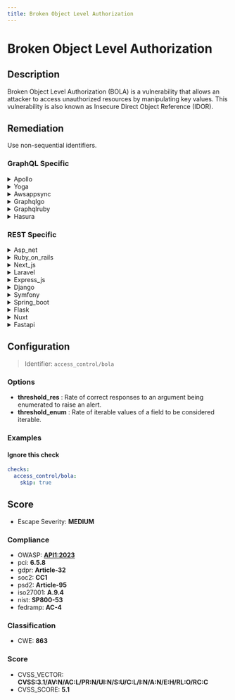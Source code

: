 ```yaml
---
title: Broken Object Level Authorization
---
```


# Broken Object Level Authorization

## Description

Broken Object Level Authorization (BOLA) is a vulnerability that allows an attacker to access unauthorized resources by manipulating key values.
This vulnerability is also known as Insecure Direct Object Reference (IDOR).


## Remediation

Use non-sequential identifiers.



### GraphQL Specific

<details>
    <summary>Apollo</summary>

Implement robust access control checks within the Apollo framework to ensure that users can only access objects for which they have explicit authorization. Use middleware to verify the user's permissions against the requested resource's access control list (ACL) before performing any actions. Regularly audit and test these authorization checks to prevent Broken Object Level Authorization vulnerabilities.

</details>

<details>
    <summary>Yoga</summary>

Implement robust access control checks within the Yoga framework engine to ensure that users can only access or modify resources for which they have explicit authorization. This should include server-side checks against the user's permissions before any object-level operations are allowed. Additionally, employ the principle of least privilege by default, and regularly audit and test authorization checks to prevent Broken Object Level Authorization vulnerabilities.

</details>

<details>
    <summary>Awsappsync</summary>

Implement strict access controls and authorization checks on all GraphQL resolvers within AWS AppSync to ensure that users can only access objects for which they have explicit permissions. Use AWS Cognito or IAM policies to manage and validate user permissions against the requested resources.

</details>

<details>
    <summary>Graphqlgo</summary>

Implement strict access control checks in your GraphQL Go framework to ensure that users can only access objects for which they have explicit authorization. Use middleware to verify the user's permissions against the requested object's ID before processing any query or mutation. Regularly audit your authorization logic to prevent Broken Object Level Authorization vulnerabilities.

</details>

<details>
    <summary>Graphqlruby</summary>

In the GraphQL Ruby framework, ensure that authorization checks are performed at the object level within resolvers. Implement a policy-based authorization system, such as Pundit or GraphQL-Pro's built-in authorization framework, to manage access control. Define policies for each GraphQL type and enforce these policies in the corresponding field resolvers to prevent unauthorized access to sensitive data. Additionally, consider using scoped queries that inherently respect the permissions of the current user, and always validate that the current user has the right to access or modify the requested resources.

</details>

<details>
    <summary>Hasura</summary>

Implement strict access control checks in Hasura by using permission rules to ensure that users can only access data they are authorized for. Define roles and permissions meticulously, and use Hasura's role-based access control (RBAC) to limit access to queries, mutations, and subscriptions based on the user's role. Regularly audit and test your permission configurations to prevent unauthorized access to sensitive data.

</details>


### REST Specific

<details>
    <summary>Asp_net</summary>

Implement proper access control checks in the ASP.NET application to verify that the current user has the required permissions to access or modify the requested resources. Use the built-in ASP.NET Identity framework for managing user roles and permissions, and ensure that every API endpoint that accesses user data performs an authorization check before proceeding with the operation.

</details>

<details>
    <summary>Ruby_on_rails</summary>

Implement strong access control checks in Ruby on Rails by using the 'cancancan' or 'pundit' gems to manage authorizations. Ensure that controllers perform resource loading through these libraries, which enforce that a user can only access objects they are permitted to. Additionally, always validate that the current user owns or has explicit access to the object they are attempting to interact with before processing the request.

</details>

<details>
    <summary>Next_js</summary>

Implement robust access control checks within your Next.js API routes or middleware to validate that the requesting user has the necessary permissions to access or modify the requested resource. Use a combination of authentication mechanisms, such as JSON Web Tokens (JWT), and authorization checks against user roles or permissions before processing any request that involves object references.

</details>

<details>
    <summary>Laravel</summary>

In Laravel, implement a robust authorization strategy using built-in features like Gates and Policies to check user permissions before accessing any object. Leverage route model binding to ensure only authorized users can access specific resources. Additionally, use Laravel's middleware to enforce user access control at the route level.

</details>

<details>
    <summary>Express_js</summary>

Implement robust access control checks within your Express.js application to verify that the logged-in user has the appropriate permissions to access or modify the requested resource. Use middleware to validate the user's rights against the resource's ownership or access rules before processing the request. Additionally, employ a combination of JWT tokens, user roles, and resource identifiers to ensure secure object level authorization. Always validate that the user making the request is authorized to perform the action on the specific object by checking against the server-side list of permissions.

</details>

<details>
    <summary>Django</summary>

In Django, ensure proper object-level authorization by implementing access control checks using Django's permissions framework or third-party packages like `django-guardian`. Always verify that the current user has the right to access or modify an object before processing the request. Use Django's `get_object_or_404()` with filtering based on the user's permissions to prevent unauthorized access to objects.

</details>

<details>
    <summary>Symfony</summary>

In the Symfony framework, mitigate Broken Object Level Authorization by implementing proper access control checks. Use Symfony's security voters or access decision managers to verify that the authenticated user has the necessary permissions to access or modify a specific resource. Additionally, always validate and sanitize user input to prevent unauthorized access to object references.

</details>

<details>
    <summary>Spring_boot</summary>

Implement proper access control checks in the Spring Boot application. Use Spring Security to authenticate users and check if they have the required permissions or roles before granting access to a resource. Additionally, employ the principle of least privilege, ensuring users can only access resources that are necessary for their role. For each API endpoint that accesses user data, verify the logged-in user has the right to access the requested object by comparing the user's ID from the security context with the owner ID of the object.

</details>

<details>
    <summary>Flask</summary>

Implement robust access control checks within Flask route handlers to verify that the requesting user has the necessary permissions to access or modify the requested resource. Use Flask's 'before_request' or 'after_request' decorators to create a centralized authorization mechanism. Additionally, employ Flask-Security or Flask-Principal extensions to manage user roles and permissions effectively.

</details>

<details>
    <summary>Nuxt</summary>

In Nuxt.js, to remediate Broken Object Level Authorization, ensure that user permissions are properly verified on the server-side for each request that accesses a sensitive object. Implement robust access control checks using middleware or within your API logic to confirm that the requesting user has the necessary rights to perform the action on the specific resource. Additionally, avoid using sequential or predictable object IDs, and consider using UUIDs to make it harder for attackers to guess object identifiers. Always enforce the principle of least privilege, granting users the minimum access necessary to perform their tasks.

</details>

<details>
    <summary>Fastapi</summary>

In FastAPI, to remediate Broken Object Level Authorization (BOLA), ensure that proper access control checks are in place before allowing users to access or modify a resource. Implement function-based or role-based access control (FBAC/RBAC) using FastAPI dependencies to verify that the current user has the necessary permissions for the requested action. Additionally, use scoped tokens or API keys to limit access to resources based on the user's role or scope. Always validate that the user is authorized to access the specific object by checking ownership or permission levels against the user's credentials.

</details>

## Configuration

> Identifier: `access_control/bola`

### Options

- **threshold_res** : Rate of correct responses to an argument being enumerated to raise an alert.
- **threshold_enum** : Rate of iterable values of a field to be considered iterable.




### Examples



#### Ignore this check

```yaml
checks:
  access_control/bola:
    skip: true
```




## Score

- Escape Severity: **<span className="medium-severity">MEDIUM</span>**

### Compliance

- OWASP: **[API1:2023](https://github.com/OWASP/API-Security/blob/master/editions/2023/en/0xa1-broken-object-level-authorization.md)**
- pci: **6.5.8**
- gdpr: **Article-32**
- soc2: **CC1**
- psd2: **Article-95**
- iso27001: **A.9.4**
- nist: **SP800-53**
- fedramp: **AC-4**

### Classification

- CWE: **863**




### Score

- CVSS_VECTOR: **CVSS:3.1/AV:N/AC:L/PR:N/UI:N/S:U/C:L/I:N/A:N/E:H/RL:O/RC:C**
- CVSS_SCORE: **5.1**

